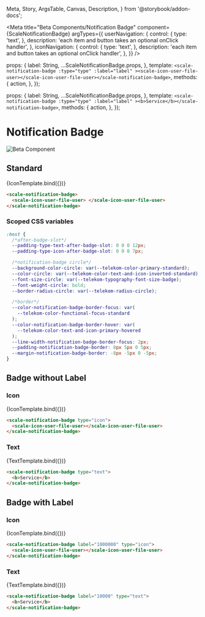   Meta,
  Story,
  ArgsTable,
  Canvas,
  Description,
} from '@storybook/addon-docs';

<Meta
  title="Beta Components/Notification Badge"
  component={ScaleNotificationBadge}
  argTypes={{
    userNavigation: {
      control: {
        type: 'text',
      },
      description: 'each item and button takes an optional onClick handler',
    },
    iconNavigation: {
      control: {
        type: 'text',
      },
      description: 'each item and button takes an optional onClick handler',
    },
  }}
/>

  props: {
    label: String,
    ...ScaleNotificationBadge.props,
  },
  template: `
    <scale-notification-badge
      :type="type"
      :label="label"
    ><scale-icon-user-file-user></scale-icon-user-file-user></scale-notification-badge>
  `,
  methods: {
    action,
  },
});

  props: {
    label: String,
    ...ScaleNotificationBadge.props,
  },
  template: `
    <scale-notification-badge
      :type="type"
      :label="label"
    ><b>Service</b></scale-notification-badge>
  `,
  methods: {
    action,
  },
});

<div
  style={{
    display: 'inline-flex',
    alignItems: 'center',
    justifyContent: 'space-between',
    width: '100%',
  }}
>
  <h1>Notification Badge</h1>
  <img src="assets/beta.png" alt="Beta Component" />
</div>

## Standard

<Canvas withSource="none">
  <Story name="Standard" args={{}}>
    {IconTemplate.bind({})}
  </Story>
</Canvas>

<ArgsTable story="Standard" />

```html
<scale-notification-badge>
  <scale-icon-user-file-user> </scale-icon-user-file-user>
</scale-notification-badge>
```

### Scoped CSS variables

```css
:host {
  /*after-badge-slot*/
  --padding-type-text-after-badge-slot: 0 0 0 12px;
  --padding-type-icon-after-badge-slot: 0 0 0 7px;

  /*notification-badge circle*/
  --background-color-circle: var(--telekom-color-primary-standard);
  --color-circle: var(--telekom-color-text-and-icon-inverted-standard);
  --font-size-circle: var(--telekom-typography-font-size-badge);
  --font-weight-circle: bold;
  --border-radius-circle: var(--telekom-radius-circle);

  /*border*/
  --color-notification-badge-border-focus: var(
    --telekom-color-functional-focus-standard
  );
  --color-notification-badge-border-hover: var(
    --telekom-color-text-and-icon-primary-hovered
  );
  --line-width-notification-badge-border-focus: 2px;
  --padding-notification-badge-border: 8px 5px 0 5px;
  --margin-notification-badge-border: -8px -5px 0 -5px;
}
```

## Badge without Label

### Icon

<Canvas withSource="none">
  <Story
    name="Icon"
    args={{
      type: 'icon',
    }}
  >
    {IconTemplate.bind({})}
  </Story>
</Canvas>

```html
<scale-notification-badge type="icon">
  <scale-icon-user-file-user></scale-icon-user-file-user>
</scale-notification-badge>
```

### Text

<Canvas withSource="none">
  <Story
    name="Text"
    args={{
      type: 'text',
    }}
  >
    {TextTemplate.bind({})}
  </Story>
</Canvas>

```html
<scale-notification-badge type="text">
  <b>Service</b>
</scale-notification-badge>
```

## Badge with Label

### Icon

<Canvas withSource="none">
  <Story
    name="Label icon"
    args={{
      type: 'icon',
      label: '1000000',
    }}
  >
    {IconTemplate.bind({})}
  </Story>
</Canvas>

```html
<scale-notification-badge label="1000000" type="icon">
  <scale-icon-user-file-user></scale-icon-user-file-user>
</scale-notification-badge>
```

### Text

<Canvas withSource="none">
  <Story
    name="Label text"
    args={{
      type: 'text',
      label: '1000',
    }}
  >
    {TextTemplate.bind({})}
  </Story>
</Canvas>

```html
<scale-notification-badge label="10000" type="text">
  <b>Service</b>
</scale-notification-badge>
```
